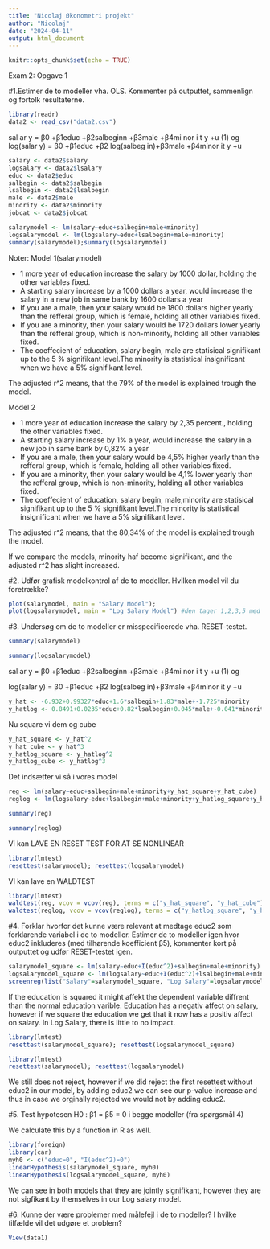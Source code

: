```yaml
---
title: "Nicolaj Økonometri projekt"
author: "Nicolaj"
date: "2024-04-11"
output: html_document
---
```


```r
knitr::opts_chunk$set(echo = TRUE)
```


Exam 2:
Opgave 1

#1.Estimer de to modeller vha. OLS. Kommenter på outputtet, sammenlign og fortolk resultaterne.

```r
library(readr)
data2 <- read_csv("data2.csv")
```
sal ar y = β0 +β1educ +β2salbeginn +β3male +β4mi nor i t y +u (1)
og
log(salar y) = β0 +β1educ +β2 log(salbeg in)+β3male +β4minor it y +u
```r
salary <- data2$salary
logsalary <- data2$lsalary
educ <- data2$educ
salbegin <- data2$salbegin
lsalbegin <- data2$lsalbegin
male <- data2$male
minority <- data2$minority
jobcat <- data2$jobcat
```

```r
salarymodel <- lm(salary~educ+salbegin+male+minority)
logsalarymodel <- lm(logsalary~educ+lsalbegin+male+minority)
summary(salarymodel);summary(logsalarymodel)
```

Noter: 
Model 1(salarymodel)

- 1 more year of education increase the salary by 1000 dollar, holding the other variables fixed.
- A starting salary increase by a 1000 dollars a year, would increase the salary in a new job in same bank by 1600 dollars a year
- If you are a male, then your salary would be 1800 dollars higher yearly than the refferal group, which is female, holding all other variables fixed.
- If you are a minority, then your salary would be 1720 dollars lower yearly than the refferal group, which is non-minority, holding all other variables fixed.
- The coeffecient of education, salary begin, male are statisical signifikant up to the 5 % signifikant level.The minority is statistical insignificant when we have a 5% signifikant level.

The adjusted r^2 means, that the 79% of the model is explained trough the model.

Model 2

- 1 more year of education increase the salary by 2,35 percent., holding the other variables fixed.
- A starting salary increase by 1% a year, would increase the salary in a new job in same bank by 0,82% a year
- If you are a male, then your salary would be 4,5% higher yearly than the refferal group, which is female, holding all other variables fixed.
- If you are a minority, then your salary would be 4,1% lower yearly than the refferal group, which is non-minority, holding all other variables fixed.
- The coeffecient of education, salary begin, male,minority are statisical signifikant up to the 5 % signifikant level.The minority is statistical insignificant when we have a 5% signifikant level.

The adjusted r^2 means, that the 80,34% of the model is explained trough the model.


If we compare the models, minority haf become signifikant, and the adjusted r^2 has slight increased.




#2. Udfør grafisk modelkontrol af de to modeller. Hvilken model vil du foretrække?

```r
plot(salarymodel, main = "Salary Model"); 
plot(logsalarymodel, main = "Log Salary Model") #den tager 1,2,3,5 med
```







#3. Undersøg om de to modeller er misspecificerede vha. RESET-testet.

```r
summary(salarymodel)
```
```r
summary(logsalarymodel)
```
sal ar y = β0 +β1educ +β2salbeginn +β3male +β4mi nor i t y +u (1)
og

log(salar y) = β0 +β1educ +β2 log(salbeg in)+β3male +β4minor it y +u

```r
y_hat <- -6.932+0.99327*educ+1.6*salbegin+1.83*male+-1.725*minority
y_hatlog <- 0.8491+0.0235*educ+0.82*lsalbegin+0.045*male+-0.041*minority
```

Nu square vi dem og cube

```r
y_hat_square <- y_hat^2
y_hat_cube <- y_hat^3
y_hatlog_square <- y_hatlog^2
y_hatlog_cube <- y_hatlog^3
```
Det indsætter vi så i vores model


```r
reg <- lm(salary~educ+salbegin+male+minority+y_hat_square+y_hat_cube)
reglog <- lm(logsalary~educ+lsalbegin+male+minority+y_hatlog_square+y_hatlog_cube)
```

```r
summary(reg)
```
```r
summary(reglog)
```

Vi kan LAVE EN RESET TEST FOR AT SE NONLINEAR

```r
library(lmtest)
resettest(salarymodel); resettest(logsalarymodel)
```

VI kan lave en WALDTEST

```r
library(lmtest)
waldtest(reg, vcov = vcov(reg), terms = c("y_hat_square", "y_hat_cube")) #tester manuelt om de hver især er = 0
waldtest(reglog, vcov = vcov(reglog), terms = c("y_hatlog_square", "y_hatlog_cube")) #tester manuelt om de hver især er = 0
```










#4. Forklar hvorfor det kunne være relevant at medtage educ2 som forklarende variabel i de to modeller. Estimer de to modeller igen hvor educ2 inkluderes (med tilhørende koefficient β5), kommenter kort på outputtet og udfør RESET-testet igen.

```r
salarymodel_square <- lm(salary~educ+I(educ^2)+salbegin+male+minority)
logsalarymodel_square <- lm(logsalary~educ+I(educ^2)+lsalbegin+male+minority)
screenreg(list("Salary"=salarymodel_square, "Log Salary"=logsalarymodel_square),digits=4)
```

If the education is squared it might affekt the dependent variable diffrent than the normal education varible. Education has a negativ affect on salary, however if we square the education we get that it now has a positiv affect on salary.
In Log Salary, there is little to no impact.




```r
library(lmtest)
resettest(salarymodel_square); resettest(logsalarymodel_square)
```
```r
library(lmtest)
resettest(salarymodel); resettest(logsalarymodel)
```

We still does not reject, however if we did reject the first resettest without educ2 in our model, by adding educ2 we can see our p-value increase and thus in case we orginally rejected we would not by adding educ2.



#5. Test hypotesen H0 : β1 = β5 = 0 i begge modeller (fra spørgsmål 4)


We calculate this by a function in R as well.

```r
library(foreign)
library(car)
myh0 <- c("educ=0", "I(educ^2)=0")
linearHypothesis(salarymodel_square, myh0)
linearHypothesis(logsalarymodel_square, myh0)
```

We can see in both models that they are jointly signifikant, however they are not sigfikant by themselves in our Log salary model.


#6. Kunne der være problemer med målefejl i de to modeller? I hvilke tilfælde vil det udgøre et problem?





```r
View(data1)
```

